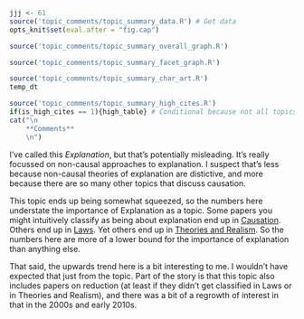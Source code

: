 ```r
jjj <- 61
source('topic_comments/topic_summary_data.R') # Get data
opts_knit$set(eval.after = "fig.cap")
```

```r
source('topic_comments/topic_summary_overall_graph.R')
```

```r
source('topic_comments/topic_summary_facet_graph.R')
```

```r
source('topic_comments/topic_summary_char_art.R')
temp_dt
```

```r
source('topic_comments/topic_summary_high_cites.R')
if(is_high_cites == 1){high_table} # Conditional because not all topics have high cites
cat("\n
	**Comments**
	\n")
```

I've called this _Explanation_, but that's potentially misleading. It's really focussed on non-causal approaches to explanation. I suspect that's less because non-causal theories of explanation are distictive, and more because there are so many other topics that discuss causation.

This topic ends up being somewhat squeezed, so the numbers here understate the importance of Explanation as a topic. Some papers you might intuitively classify as being about explanation end up in [Causation](#topic55). Others end up in [Laws](#topic46). Yet others end up in [Theories and Realism](#topic67). So the numbers here are more of a lower bound for the importance of explanation than anything else.

That said, the upwards trend here is a bit interesting to me. I wouldn't have expected that just from the topic. Part of the story is that this topic also includes papers on reduction (at least if they didn't get classified in Laws or in Theories and Realism), and there was a bit of a regrowth of interest in that in the 2000s and early 2010s.